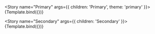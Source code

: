 
<Meta 
    title="MDX/Button" 
    component={Button} 
/>


<Story 
  name="Primary"
  args={{ 
    children: 'Primary',
    theme: 'primary'
  }}>
  {Template.bind({})}
</Story>

<Story 
  name="Secondary"
  args={{ 
    children: 'Secondary'
  }}>
  {Template.bind({})}
</Story>